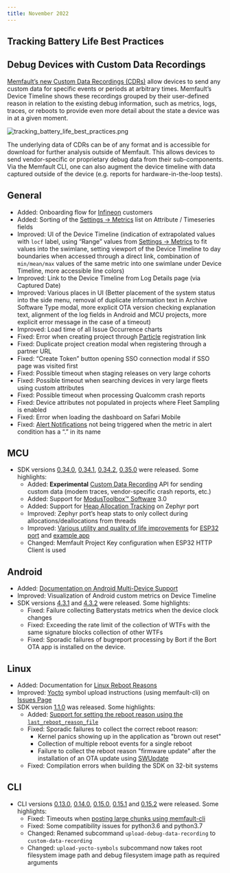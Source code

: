 ```yaml
---
title: November 2022
---
```


## Tracking Battery Life Best Practices

## Debug Devices with Custom Data Recordings

[Memfault’s new Custom Data Recordings (CDRs)](/docs/platform/inspecting-a-device#custom-data-recordings)
allow devices to send any custom data for specific events or periods at
arbitrary times. Memfault’s Device Timeline shows these recordings grouped by
their user-defined reason in relation to the existing debug information, such as
metrics, logs, traces, or reboots to provide even more detail about the state a
device was in at a given moment.

![tracking_battery_life_best_practices.png](/img/blog/2022-11-30-Custom-Data-Recordings.png)

The underlying data of CDRs can be of any format and is accessible for download
for further analysis outside of Memfault. This allows devices to send
vendor-specific or proprietary debug data from their sub-components. Via the
Memfault CLI, one can also augment the device timeline with data captured
outside of the device (e.g. reports for hardware-in-the-loop tests).

<!-- truncate -->

## General

- Added: Onboarding flow for
  [Infineon](https://memfault.com/news/infineon-memfault-partner-improve-iot-development-in-field-iteration-more-reliable-devices/)
  customers
- Added: Sorting of the
  [Settings → Metrics](https://app.memfault.com/organizations/-/projects/-/settings/metrics)
  list on Attribute / Timeseries fields
- Improved: UI of the Device Timeline (indication of extrapolated values with
  `locf` label, using “Range” values from
  [Settings → Metrics](https://app.memfault.com/organizations/-/projects/-/settings/metrics)
  to fit values into the swimlane, setting viewport of the Device Timeline to
  day boundaries when accessed through a direct link, combination of
  `min/mean/max` values of the same metric into one swimlane under Device
  Timeline, more accessible line colors)
- Improved: Link to the Device Timeline from Log Details page (via Captured
  Date)
- Improved: Various places in UI (Better placement of the system status into the
  side menu, removal of duplicate information text in Archive Software Type
  modal, more explicit OTA version checking explanation text, alignment of the
  log fields in Android and MCU projects, more explicit error message in the
  case of a timeout)
- Improved: Load time of all Issue Occurrence charts
- Fixed: Error when creating project through
  [Particle](https://github.com/memfault/memfault-firmware-sdk/blob/master/ports/particle/README.md#memfault-library-for-use-with-particle-device-os)
  registration link
- Fixed: Duplicate project creation modal when registering through a partner URL
- Fixed: “Create Token” button opening SSO connection modal if SSO page was
  visited first
- Fixed: Possible timeout when staging releases on very large cohorts
- Fixed: Possible timeout when searching devices in very large fleets using
  custom attributes
- Fixed: Possible timeout when processing Qualcomm crash reports
- Fixed: Device attributes not populated in projects where Fleet Sampling is
  enabled
- Fixed: Error when loading the dashboard on Safari Mobile
- Fixed: [Alert Notifications](/docs/platform/alerts) not being triggered when
  the metric in alert condition has a “.” in its name

## MCU

- SDK versions
  [0.34.0](https://github.com/memfault/memfault-firmware-sdk/blob/master/CHANGES.md#changes-between-memfault-sdk-0340-and-sdk-0335---nov-1-2022),
  [0.34.1](https://github.com/memfault/memfault-firmware-sdk/blob/master/CHANGES.md#changes-between-memfault-sdk-0341-and-sdk-0340---nov-7-2022),
  [0.34.2](https://github.com/memfault/memfault-firmware-sdk/blob/master/CHANGES.md#changes-between-memfault-sdk-0342-and-sdk-0341---nov-8-2022),
  [0.35.0](https://github.com/memfault/memfault-firmware-sdk/blob/master/CHANGES.md#changes-between-memfault-sdk-0350-and-sdk-0342---nov-22-2022)
  were released. Some highlights:
  - Added: **Experimental**
    [Custom Data Recording](/docs/platform/inspecting-a-device/#custom-data-recordings)
    API for sending custom data (modem traces, vendor-specific crash reports,
    etc.)
  - Added: Support for
    [ModusToolbox™️ Software](https://www.infineon.com/cms/en/design-support/tools/sdk/modustoolbox-software/)
    3.0
  - Added: Support for [Heap Allocation Tracking](/docs/mcu/heap-stats/) on
    Zephyr port
  - Improved: Zephyr port’s heap stats to only collect during
    allocations/deallocations from threads
  - Improved:
    [Various utility and quality of life improvements](https://github.com/memfault/memfault-firmware-sdk/blob/master/CHANGES.md#chart_with_upwards_trend-improvements-3)
    for
    [ESP32 port](https://github.com/memfault/memfault-firmware-sdk/tree/master/ports/esp_idf)
    and
    [example app](https://github.com/memfault/memfault-firmware-sdk/blob/master/examples/esp32/apps/memfault_demo_app)
  - Changed: Memfault Project Key configuration when ESP32 HTTP Client is used

## Android

- Added:
  [Documentation on Android Multi-Device Support](/docs/android/android-multi-device-support)
- Improved: Visualization of Android custom metrics on Device Timeline
- SDK versions
  [4.3.1](https://github.com/memfault/bort/blob/master/CHANGELOG.md#v431---november-7th-2022)
  and
  [4.3.2](https://github.com/memfault/bort/blob/master/CHANGELOG.md#v432---november-22nd-2022)
  were released. Some highlights:
  - Fixed: Failure collecting Batterystats metrics when the device clock changes
  - Fixed: Exceeding the rate limit of the collection of WTFs with the same
    signature blocks collection of other WTFs
  - Fixed: Sporadic failures of bugreport processing by Bort if the Bort OTA app
    is installed on the device.

## Linux

- Added: Documentation for
  [Linux Reboot Reasons](/docs/linux/reboot-reason-tracking/)
- Improved: [Yocto](https://www.yoctoproject.org/) symbol upload instructions
  (using memfault-cli) on
  [Issues Page](https://app.memfault.com/organizations/-/projects/-/issues)
- SDK version
  [1.1.0](https://github.com/memfault/memfault-linux-sdk/blob/kirkstone/CHANGELOG.md#110---2022-11-10)
  was released. Some highlights:
  - Added:
    [Support for setting the reboot reason using the `last_reboot_reason_file`](/docs/linux/reboot-reason-tracking/#the-last_reboot_reason_file-api)
  - Fixed: Sporadic failures to collect the correct reboot reason:
    - Kernel panics showing up in the application as "brown out reset"
    - Collection of multiple reboot events for a single reboot
    - Failure to collect the reboot reason "firmware update" after the
      installation of an OTA update using
      [SWUpdate](https://sbabic.github.io/swupdate/swupdate.html)
  - Fixed: Compilation errors when building the SDK on 32-bit systems

## CLI

- CLI versions [0.13.0](https://pypi.org/project/memfault-cli/0.13.0/),
  [0.14.0](https://pypi.org/project/memfault-cli/0.14.0/),
  [0.15.0](https://pypi.org/project/memfault-cli/0.15.0/),
  [0.15.1](https://pypi.org/project/memfault-cli/0.15.1/) and
  [0.15.2](https://pypi.org/project/memfault-cli/0.15.2/) were released. Some
  highlights:
  - Fixed: Timeouts when
    [posting large chunks using memfault-cli](/docs/mcu/export-chunks-over-console/)
  - Fixed: Some compatibility issues for python3.6 and python3.7
  - Changed: Renamed subcommand `upload-debug-data-recording` to
    `custom-data-recording`
  - Changed: `upload-yocto-symbols` subcommand now takes root filesystem image
    path and debug filesystem image path as required arguments
